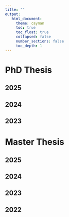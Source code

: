 ```yaml
---
title: ""
output: 
   html_document:
     theme: cayman
     toc: true
     toc_float: true
     collapsed: false
     number_sections: false
     toc_depth: 1
---
```


# PhD Thesis

## 2025

## 2024

## 2023

# Master Thesis

## 2025

## 2024

## 2023

## 2022


